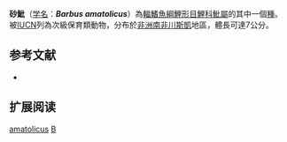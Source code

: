 {{Speciesbox 
| taxon = Barbus amatolicus
| status = VU
| status_system = IUCN3.1
| authority = [[Skelton|Skelton]], 1990
| synonyms = 
}}

'''砂魮'''（[[学名|学名]]：'''''Barbus amatolicus'''''）為[[輻鰭魚綱|輻鰭魚綱]][[鯉形目|鯉形目]][[鯉科|鯉科]][[魮屬|魮屬]]的其中一個[[種|種]]。被[[IUCN|IUCN]]列為次級保育類動物，分布於[[非洲|非洲]][[南非|南非]][[川斯凱|川斯凱]]地區，體長可達7公分。

== 参考文献 ==
*{{FishBase_species|genus=Barbus|species=amatolicus|year=2011|month=12}}

== 扩展阅读 ==
{{refbegin}}
{{wikispecies-inline|Barbus amatolicus|砂魮}}
{{refend}}
{{Taxonbar|from=Q2289603}}

[[Category:魮屬|amatolicus]]
[[Category:1990年描述的魚類|B]]

{{魚類小作品}}